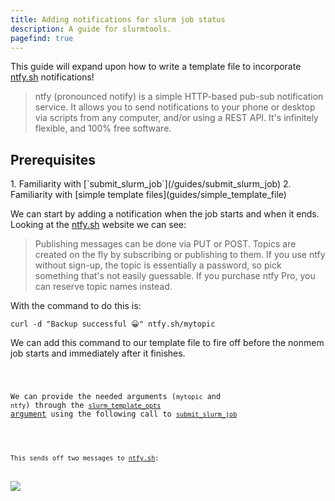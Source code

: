 ```yaml
---
title: Adding notifications for slurm job status
description: A guide for slurmtools.
pagefind: true
---
```



This guide will expand upon how to write a template file to incorporate [ntfy.sh](https://ntfy.sh) notifications! 
> ntfy (pronounced notify) is a simple HTTP-based pub-sub notification service. It allows you to send notifications to your phone or desktop via scripts from any computer, and/or using a REST API. It's infinitely flexible, and 100% free software.

## Prerequisites
<Steps>
1. Familiarity with [`submit_slurm_job`](/guides/submit_slurm_job)
2. Familiarity with [simple template files](guides/simple_template_file)
</Steps>

We can start by adding a notification when the job starts and when it ends. Looking at the [ntfy.sh](https://ntfy.sh) website we can see:

>Publishing messages can be done via PUT or POST. Topics are created on the fly by subscribing or publishing to them. If you use ntfy without sign-up, the topic is essentially a password, so pick something that's not easily guessable. If you purchase ntfy Pro, you can reserve topic names instead.

With the command to do this is:
```
curl -d "Backup successful 😀" ntfy.sh/mytopic
```

We can add this command to our template file to fire off before the nonmem job starts and immediately after it finishes. 


<Code title='slurm-job.tmpl' lang='bash' code={tmpl}/>

We can provide the needed arguments (`mytopic` and `ntfy`) through the [`slurm_template_opts` argument](/reference/submit_slurm_job_reference#using-the-slurm_template_opts-argument) using the following call to [`submit_slurm_job`](guides/submit_slurm_job)


<Code title='ntfy-submit.R' lang='r' code={submit}/>

This sends off two messages to [ntfy.sh](https://ntfy.sh):

![](/src/assets/ntfy_sh.png)
